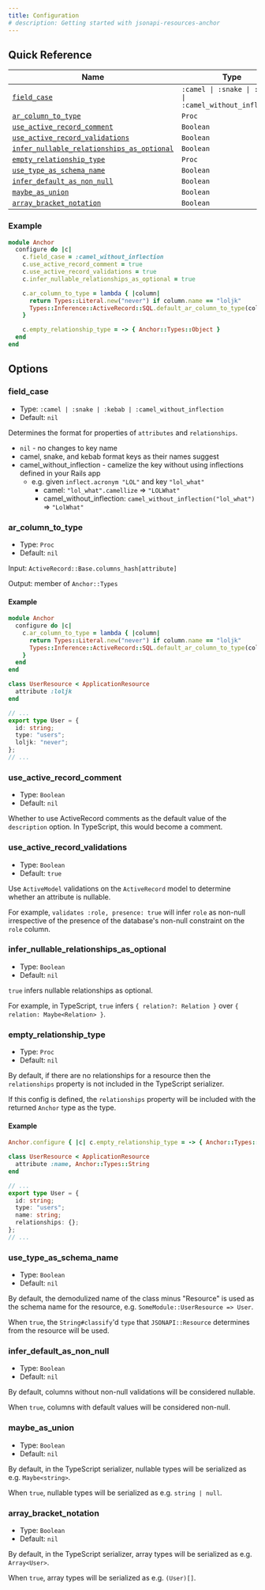 ```yaml
---
title: Configuration
# description: Getting started with jsonapi-resources-anchor
---
```


## Quick Reference

| Name                                                                                    | Type                                                      | Default |
| --------------------------------------------------------------------------------------- | --------------------------------------------------------- | ------- |
| [`field_case`](#field_case)                                                             | `:camel \| :snake \| :kebab \| :camel_without_inflection` | `nil`   |
| [`ar_column_to_type`](#ar_column_to_type)                                               | `Proc`                                                    | `nil`   |
| [`use_active_record_comment`](#use_active_record_comment)                               | `Boolean`                                                 | `nil`   |
| [`use_active_record_validations`](#use_active_record_validations)                       | `Boolean`                                                 | `true`  |
| [`infer_nullable_relationships_as_optional`](#infer_nullable_relationships_as_optional) | `Boolean`                                                 | `nil`   |
| [`empty_relationship_type`](#empty_relationship_type)                                   | `Proc`                                                    | `nil`   |
| [`use_type_as_schema_name`](#use_type_as_schema_name)                                   | `Boolean`                                                 | `nil`   |
| [`infer_default_as_non_null`](#infer_default_as_non_null)                               | `Boolean`                                                 | `nil`   |
| [`maybe_as_union`](#maybe_as_union)                                                     | `Boolean`                                                 | `nil`   |
| [`array_bracket_notation`](#array_bracket_notation)                                     | `Boolean`                                                 | `nil`   |

### Example

```ruby title="config/initializers/anchor.rb"
module Anchor
  configure do |c|
    c.field_case = :camel_without_inflection
    c.use_active_record_comment = true
    c.use_active_record_validations = true
    c.infer_nullable_relationships_as_optional = true

    c.ar_column_to_type = lambda { |column|
      return Types::Literal.new("never") if column.name == "loljk"
      Types::Inference::ActiveRecord::SQL.default_ar_column_to_type(column)
    }

    c.empty_relationship_type = -> { Anchor::Types::Object }
  end
end
```

## Options

### field_case

- Type: `:camel | :snake | :kebab | :camel_without_inflection`
- Default: `nil`

Determines the format for properties of `attributes` and `relationships`.

- `nil` - no changes to key name
- camel, snake, and kebab format keys as their names suggest
- camel_without_inflection - camelize the key without using inflections defined in your Rails app
  - e.g. given `inflect.acronym "LOL"` and key `"lol_what"`
    - camel: `"lol_what".camellize` => `"LOLWhat"`
    - camel_without_inflection: `camel_without_inflection("lol_what")` => `"LolWhat"`

### ar_column_to_type

- Type: `Proc`
- Default: `nil`

Input: `ActiveRecord::Base.columns_hash[attribute]`

Output: member of `Anchor::Types`

#### Example

```ruby
module Anchor
  configure do |c|
    c.ar_column_to_type = lambda { |column|
      return Types::Literal.new("never") if column.name == "loljk"
      Types::Inference::ActiveRecord::SQL.default_ar_column_to_type(column)
    }
  end
end

class UserResource < ApplicationResource
  attribute :loljk
end
```

```ts title="schema.ts"
// ...
export type User = {
  id: string;
  type: "users";
  loljk: "never";
};
// ...
```

### use_active_record_comment

- Type: `Boolean`
- Default: `nil`

Whether to use ActiveRecord comments as the default value of the `description` option. In TypeScript, this would become a comment.

### use_active_record_validations

- Type: `Boolean`
- Default: `true`

Use `ActiveModel` validations on the `ActiveRecord` model to determine whether an attribute is nullable.

For example, `validates :role, presence: true` will infer `role` as non-null irrespective of the presence of the database's non-null constraint on the `role` column.

### infer_nullable_relationships_as_optional

- Type: `Boolean`
- Default: `nil`

`true` infers nullable relationships as optional.

For example, in TypeScript, `true` infers `{ relation?: Relation }` over `{ relation: Maybe<Relation> }`.

### empty_relationship_type

- Type: `Proc`
- Default: `nil`

By default, if there are no relationships for a resource then the `relationships` property is not included in the TypeScript serializer.

If this config is defined, the `relationships` property will be included with the returned `Anchor` type as the type.

#### Example

```ruby
Anchor.configure { |c| c.empty_relationship_type = -> { Anchor::Types::Object } }

class UserResource < ApplicationResource
  attribute :name, Anchor::Types::String
end
```

```ts title="schema.ts"
// ...
export type User = {
  id: string;
  type: "users";
  name: string;
  relationships: {};
};
// ...
```

### use_type_as_schema_name

- Type: `Boolean`
- Default: `nil`

By default, the demodulized name of the class minus "Resource" is used as the schema name for the resource, e.g. `SomeModule::UserResource => User`.

When `true`, the `String#classify`'d `type` that `JSONAPI::Resource` determines from the resource will be used.

### infer_default_as_non_null

- Type: `Boolean`
- Default: `nil`

By default, columns without non-null validations will be considered nullable.

When `true`, columns with default values will be considered non-null.

### maybe_as_union

- Type: `Boolean`
- Default: `nil`

By default, in the TypeScript serializer, nullable types will be serialized as e.g. `Maybe<string>`.

When `true`, nullable types will be serialized as e.g. `string | null`.

### array_bracket_notation

- Type: `Boolean`
- Default: `nil`

By default, in the TypeScript serializer, array types will be serialized as e.g. `Array<User>`.

When `true`, array types will be serialized as e.g. `(User)[]`.
